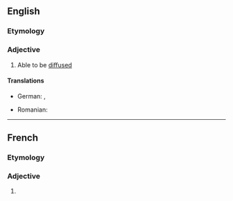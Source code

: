 ==English==

===Etymology===
{{suffix|en|diffuse|ible}}

===Adjective===
{{en-adj}}

# Able to be [[diffuse]]d

====Translations====
{{trans-top|able to be diffused}}
* German: {{t+|de|diffusibel}}, {{t|de|diffusionsfähig}}
{{trans-mid}}
* Romanian: {{t+|ro|difuzibil|m|n}}
{{trans-bottom}}

----

==French==

===Etymology===
{{suffix|fr|diffuser|ible}}

===Adjective===
{{fr-adj|mf}}

# {{lZen|indiffusible}}